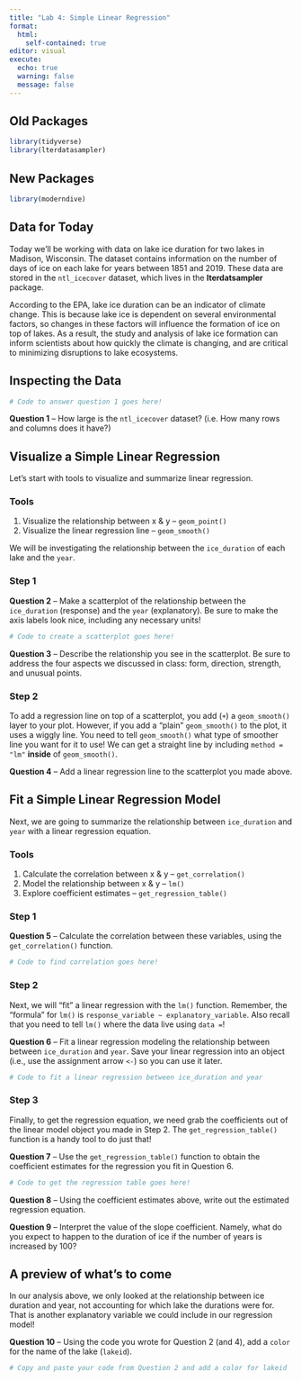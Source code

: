 ```yaml
---
title: "Lab 4: Simple Linear Regression"
format: 
  html: 
    self-contained: true
editor: visual
execute: 
  echo: true
  warning: false
  message: false
---
```


## Old Packages

```r
library(tidyverse)
library(lterdatasampler)
```

## New Packages

```r
library(moderndive)
```

## Data for Today

Today we'll be working with data on lake ice duration for two lakes in Madison, Wisconsin. The dataset contains information on the number of days of ice on each lake for years between 1851 and 2019. These data are stored in the `ntl_icecover` dataset, which lives in the **lterdatsampler** package.

According to the EPA, lake ice duration can be an indicator of climate change. This is because lake ice is dependent on several environmental factors, so changes in these factors will influence the formation of ice on top of lakes. As a result, the study and analysis of lake ice formation can inform scientists about how quickly the climate is changing, and are critical to minimizing disruptions to lake ecosystems.

## Inspecting the Data

```r
# Code to answer question 1 goes here!


```

**Question 1** -- How large is the `ntl_icecover` dataset? (i.e. How many rows and columns does it have?)

## Visualize a Simple Linear Regression

Let's start with tools to visualize and summarize linear regression.

### Tools

1.  Visualize the relationship between x & y -- `geom_point()`
2.  Visualize the linear regression line -- `geom_smooth()`

We will be investigating the relationship between the `ice_duration` of each lake and the `year`.

### Step 1

**Question 2** -- Make a scatterplot of the relationship between the `ice_duration` (response) and the `year` (explanatory). Be sure to make the axis labels look nice, including any necessary units!

```r
# Code to create a scatterplot goes here!


```

**Question 3** -- Describe the relationship you see in the scatterplot. Be sure to address the four aspects we discussed in class: form, direction, strength, and unusual points.

### Step 2

To add a regression line on top of a scatterplot, you add (`+`) a `geom_smooth()` layer to your plot. However, if you add a "plain" `geom_smooth()` to the plot, it uses a wiggly line. You need to tell `geom_smooth()` what type of smoother line you want for it to use! We can get a straight line by including `method = "lm"` **inside** of `geom_smooth()`.

**Question 4** -- Add a linear regression line to the scatterplot you made above.

## Fit a Simple Linear Regression Model

Next, we are going to summarize the relationship between `ice_duration` and `year` with a linear regression equation.

### Tools

1.  Calculate the correlation between x & y -- `get_correlation()`
2.  Model the relationship between x & y -- `lm()`
3.  Explore coefficient estimates -- `get_regression_table()`

### Step 1

**Question 5** -- Calculate the correlation between these variables, using the `get_correlation()` function.

```r
# Code to find correlation goes here!


```

### Step 2

Next, we will "fit" a linear regression with the `lm()` function. Remember, the "formula" for `lm()` is `response_variable ~ explanatory_variable`. Also recall that you need to tell `lm()` where the data live using `data =`!

**Question 6** -- Fit a linear regression modeling the relationship between between `ice_duration` and `year`. Save your linear regression into an object (i.e., use the assignment arrow `<-`) so you can use it later.

```r
# Code to fit a linear regression between ice_duration and year


```

### Step 3

Finally, to get the regression equation, we need grab the coefficients out of the linear model object you made in Step 2. The `get_regression_table()` function is a handy tool to do just that!

**Question 7** -- Use the `get_regression_table()` function to obtain the coefficient estimates for the regression you fit in Question 6.

```r
# Code to get the regression table goes here! 


```

**Question 8** -- Using the coefficient estimates above, write out the estimated regression equation.

**Question 9** -- Interpret the value of the slope coefficient. Namely, what do you expect to happen to the duration of ice if the number of years is increased by 100?

## A preview of what's to come

In our analysis above, we only looked at the relationship between ice duration and year, not accounting for which lake the durations were for. That is another explanatory variable we could include in our regression model!

**Question 10** -- Using the code you wrote for Question 2 (and 4), add a `color` for the name of the lake (`lakeid`).

```r
# Copy and paste your code from Question 2 and add a color for lakeid


```
